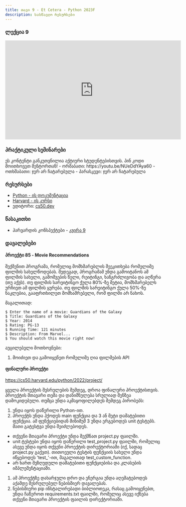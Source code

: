 ```yaml
---
title: თავი 9 - Et Cetera - Python 2023F
description: სასწავლო რესურსები
---
```


### ლექცია 9
<iframe width="560" height="315" src="https://www.youtube.com/embed/-yZYNMZPpyo" title="YouTube video player" frameborder="0" allow="accelerometer; autoplay; clipboard-write; encrypted-media; gyroscope; picture-in-picture; web-share" allowfullscreen></iframe>

### პრაქტიკული სემინარები

<Card>
<PinCodeProtectedContent>
    <Locked>
        ეს კონტენტი განკუთვნილია აქტიური სტუდენტებისთვის.
        პინ კოდი მოითხოვეთ მენტორთან!
    </Locked>
    <Unlocked>
        - ორშაბათი: https://youtu.be/NUeDdYAya60
        - ოთხშაბათი: ჯერ არ ჩატარებულა
        - პარასკევი: ჯერ არ ჩატარებულა
    </Unlocked>
</PinCodeProtectedContent>
</Card>

### რესურსები
- [Python - ის დოკუმენტაცია](https://docs.python.org/3/library/)
- [Harvard - ის კურსი](https://cs50.harvard.edu/python/2022/)
- ედიტორი: [cs50.dev](https://cs50.dev/)

### წასაკითხი
- ჰარვარდის კონსპექტები - [კვირა 9](https://cs50.harvard.edu/python/2022/notes/9/)

### დავალებები

#### პროექტი 85 - Movie Recommendations
შექმენით პროგრამა, რომელიც მომხმარებლის შეეკითხება რომელიმე ფილმის სახელწოდებას.
შედეგად, პროგრამამ უნდა გამოიტანოს ამ ფილმის სახელი, გამოშვების წელი, რეიტინგი, ხანგრძლივობა და აღწერა (თუ აქვს).
თუ ფილმის სარეიტინგო ქულა 80%-ზე მეტია, მომხმარებელს ურჩიეთ ამ ფილმის ყურება. თუ ფილმის სარეიტინგო ქულა 50%-ზე ნაკლებია, გააფრთხილეთ მომხამრებელი, რომ ფილმი არ ნახოს.

მაგალითად:
```shell
$ Enter the name of a movie: Guardians of the Galaxy
$ Title: Guardians of the Galaxy
$ Year: 2014
$ Rating: PG-13
$ Running Time: 121 minutes
$ Description: From Marvel...
$ You should watch this movie right now!
```

აუცილებელი მოთხოვნები:
1. მოიძიეთ და გამოიყენეთ რომელიმე ღია ფილმების API


#### ფინალური პროექტი
https://cs50.harvard.edu/python/2022/project/

ყველა პროექტის შესრულების შემდეგ, დროა ფინალური პროექტისთვის. პროექტის მთავარი თემა და დანიშნულება სრულიად შენზეა დამოკიდებული.
თუმცა უნდა აკმაყოფილებდეს შემდეგ პირობებს:
1. უნდა იყოს დაწერილი Python-ით.
1. პროექტს უნდა ჰქოდეს main ფუნქცია და 3 ან მეტი დამატებითი ფუნქცია. ამ ფუნქციებიდან მინიმუმ 3 უნდა ერგებოდეს unit ტესტებს. მათი გატესტვა უნდა შეიძლებოდეს.
- თქვენი მთავარი პროექტი უნდა შექმნათ project.py ფაილში. 
- unit ტესტები უნდა იყოს დაწერილი test_project.py ფაილში, რომელიც ასევე უნდა იყოს თქვენი პროექტის დირექტორიაში (იქ, სადაც project.py გაქვთ). თითოეული ტესტის ფუნქციის სახელი უნდა იწყებოდეს 'test_'-ით, მაგალითად test_custom_function.
- არ ხართ შეზღუდული დამატებითი ფუნქციებისა და კლასების იმპლემენტაციაში.
1. ამ პროექტზე დახარჯული დრო და ენერგია უნდა აღემატებოდეს აქამდე შესრულებულ ნებისმიერ დავალებას.
1. ნებისმიერი pip ინსტალირებადი ბიბლიოთეკა, რასაც გამოიყენებთ, უნდა ჩაწეროთ requirements.txt ფაილში, რომელიც ასევე იქნება თქვენი მთავარი პროექტის ფაილის დირექტორიაში.
